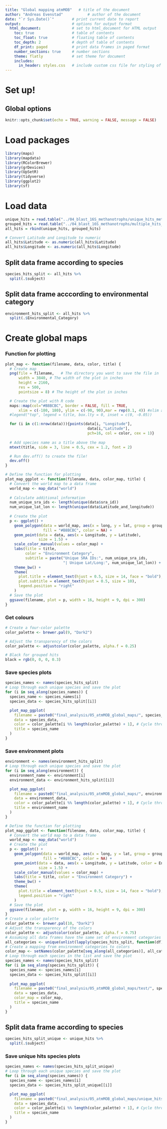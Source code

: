 ---
title: "Global mapping atmMOB"   # title of the document
author: "Andreas Evenstad"           # author of the document
date: "`r Sys.Date()`"        # print current date to report
output:                       # options for output format
  html_document:              # set to html_document for HTML output
    toc: true                 # table of contents
    toc_float: true           # floating table of contents
    toc_depth: 2              # depth of table of contents
    df_print: paged           # print data frames in paged format
    number_sections: true     # number sections
    theme: flatly             # set theme for document
    includes:
      in_header: styles.css   # include custom css file for styling of document (file needs to be in same directory as Rmarkdown file)
---


# Set up!
## Global options
```{r setup, include=FALSE}
knitr::opts_chunk$set(echo = TRUE, warning = FALSE, message = FALSE)
```

# Load packages
```{r}
library(maps)
library(mapdata)
library(RColorBrewer)
library(grDevices)
library(UpSetR)
library(tidyverse)
library(ggplot2)
library(sf)
```

# Load data
```{r}
unique_hits = read.table("../04_blast_16S_methanotrophs/unique_hits_metadata.tsv", sep = "\t", header = TRUE)
grouped_hits = read.table("../04_blast_16S_methanotrophs/multiple_hits_metadata.tsv", sep = "\t", header = TRUE)
all_hits = rbind(unique_hits, grouped_hits)

# Convert Latitude and Longitude to numeric
all_hits$Latitude <- as.numeric(all_hits$Latitude)
all_hits$Longitude <- as.numeric(all_hits$Longitude)
```


## Split data frame according to species
```{r}
species_hits_split <- all_hits %>%
  split(.$subject)
```


## Split data frame acccording to environmental category
```{r}
environment_hits_split <- all_hits %>%
  split(.$Environmental_Category)
```



# Create global maps
### Function for plotting
```{r}
plot_map <- function(filename, data, color, title) {
  # Create map
  png(file = filename,   # The directory you want to save the file in
      width = 3840, # The width of the plot in inches
      height = 2160,
      res = 500,
      pointsize = 8) # The height of the plot in inches

  # Create the plot with R code
  maps::map(col="#B8BCBC", border = FALSE, fill = TRUE,
      xlim = c(-180, 180), ylim = c(-90, 90),mar = rep(0.1, 4)) #xlim and ylim give the longitudinal and latitudinal boundaries
  #legend("top", legend = title, box.lty = 0, inset = c(0, -0.05))

  for (i in c(1:nrow(data))){points(data[i, "Longitude"],
                                     data[i,"Latitude"],
                                     pch=16, col = color, cex = 1)}
  
  # Add species name as a title above the map
  mtext(title, side = 3, line = 0.5, cex = 1.2, font = 2)

  # Run dev.off() to create the file!
  dev.off()
}
```

```{r}
# Define the function for plotting
plot_map_ggplot <- function(filename, data, color_map, title) {
  # Convert the world map to a data frame
  world_map <- map_data("world")
  
  # Calculate additional information
  num_unique_sra_ids <- length(unique(data$sra_id))
  num_unique_lat_lon <- length(unique(data$Latitude_and_longitude))
  
  # Create the plot
  p <- ggplot() +
    geom_polygon(data = world_map, aes(x = long, y = lat, group = group),
                 fill = "#B8BCBC", color = NA) +
    geom_point(data = data, aes(x = Longitude, y = Latitude),
               size = 1.5) +
    scale_color_manual(values = color_map) +
    labs(title = title,
         color = "Environment Category",
         subtitle = paste("Unique SRA IDs:", num_unique_sra_ids, 
                          "| Unique Lat/Long:", num_unique_lat_lon)) +
    theme_bw() +
    theme(
      plot.title = element_text(hjust = 0.5, size = 14, face = "bold"),
      plot.subtitle = element_text(hjust = 0.5, size = 10),
      legend.position = "right"
    )
  # Save the plot
  ggsave(filename, plot = p, width = 16, height = 9, dpi = 300)
}
```



### Get colours
```{r}
# Create a four-color palette
color_palette <- brewer.pal(9, "Dark2")

# Adjust the transparency of the colors
color_palette <- adjustcolor(color_palette, alpha.f = 0.25)

# Black for grouped hits
black = rgb(0, 0, 0, 0.3)
```


### Save species plots
```{r, echo=FALSE}
species_names <- names(species_hits_split)
# Loop through each unique species and save the plot
for (i in seq_along(species_names)) {
  species_name <- species_names[i]
  species_data <- species_hits_split[[i]]

  plot_map_ggplot(
    filename = paste0("final_analysis/05_atmMOB_global_maps/", species_name, "_global_map.png"),
    data = species_data,
    color = color_palette[i %% length(color_palette) + 1], # Cycle through colors if more species than colors
    title = species_name
  )
}
```


### Save environment plots
```{r, echo=FALSE}
environment <- names(environment_hits_split)
# Loop through each unique species and save the plot
for (i in seq_along(environment)) {
  environment_name <- environment[i]
  environment_data <- environment_hits_split[[i]]

  plot_map_ggplot(
    filename = paste0("final_analysis/05_atmMOB_global_maps/", environment_name, "_global_map.png"),
    data = environment_data,
    color = color_palette[i %% length(color_palette) + 1], # Cycle through colors if more species than colors
    title = environment_name
  )
}
```


```{r, echo=FALSE}
# Define the function for plotting
plot_map_ggplot <- function(filename, data, color_map, title) {
  # Convert the world map to a data frame
  world_map <- map_data("world")
  # Create the plot
  p <- ggplot() +
    geom_polygon(data = world_map, aes(x = long, y = lat, group = group),
                 fill = "#B8BCBC", color = NA) +
    geom_point(data = data, aes(x = Longitude, y = Latitude, color = Environmental_Category),
               size = 1.5) +
    scale_color_manual(values = color_map) +
    labs(title = title, color = "Environment Category") +
    theme_bw() +
    theme(
      plot.title = element_text(hjust = 0.5, size = 14, face = "bold"),
      legend.position = "right"
    )
  # Save the plot
  ggsave(filename, plot = p, width = 16, height = 9, dpi = 300)
}
# Create a color palette
color_palette <- brewer.pal(10, "Dark2")
# Adjust the transparency of the colors
color_palette <- adjustcolor(color_palette, alpha.f = 0.75)
# Assuming all data frames have the same set of environment categories
all_categories <- unique(unlist(lapply(species_hits_split, function(df) df$Environmental_Category)))
# Create a mapping from environment categories to colors
color_map <- setNames(color_palette[seq_along(all_categories)], all_categories)
# Loop through each species in the list and save the plot
species_names <- names(species_hits_split)
for (i in seq_along(species_hits_split)) {
  species_name <- species_names[i]
  species_data <- species_hits_split[[i]]
  
  plot_map_ggplot(
    filename = paste0("final_analysis/05_atmMOB_global_maps/test/", species_name, "_global_map.png"),
    data = species_data,
    color_map = color_map,
    title = species_name
  )
}
```



## Split data frame according to species
```{r}
species_hits_split_unique <- unique_hits %>%
  split(.$subject)
```

### Save unique hits species plots
```{r, echo=FALSE}
species_names <- names(species_hits_split_unique)
# Loop through each unique species and save the plot
for (i in seq_along(species_names)) {
  species_name <- species_names[i]
  species_data <- species_hits_split_unique[[i]]

  plot_map_ggplot(
    filename = paste0("final_analysis/05_atmMOB_global_maps/unique_hits/", species_name, "unique_hits_global_map.png"),
    data = species_data,
    color = color_palette[i %% length(color_palette) + 1], # Cycle through colors if more species than colors
    title = species_name
  )
}
```



